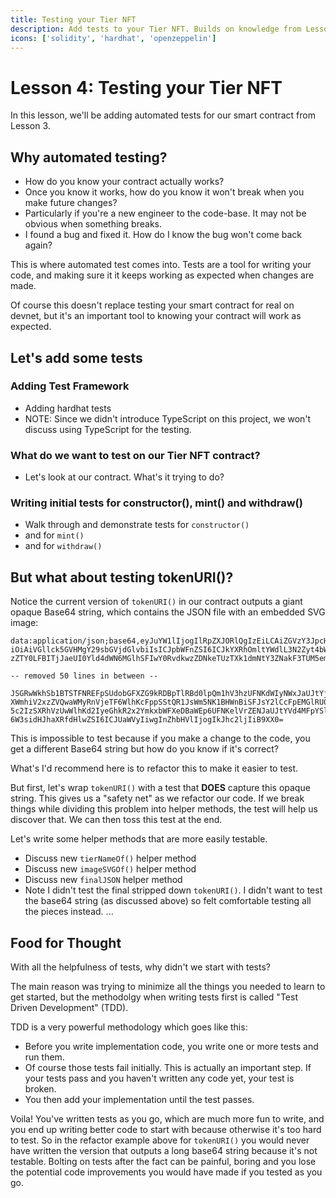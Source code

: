 ```yaml
---
title: Testing your Tier NFT
description: Add tests to your Tier NFT. Builds on knowledge from Lesson 3.
icons: ['solidity', 'hardhat', 'openzeppelin']
---
```


# Lesson 4: Testing your Tier NFT

In this lesson, we'll be adding automated tests for our smart contract from
Lesson 3.

## Why automated testing?

- How do you know your contract actually works?
- Once you know it works, how do you know it won't break when you make future
  changes?
- Particularly if you're a new engineer to the code-base. It may not be obvious
  when something breaks.
- I found a bug and fixed it. How do I know the bug won't come back again?

This is where automated test comes into. Tests are a tool for writing your code,
and making sure it it keeps working as expected when changes are made.

Of course this doesn't replace testing your smart contract for real on devnet,
but it's an important tool to knowing your contract will work as expected.

## Let's add some tests

### Adding Test Framework

- Adding hardhat tests
- NOTE: Since we didn't introduce TypeScript on this project, we won't discuss
  using TypeScript for the testing.

### What do we want to test on our Tier NFT contract?

- Let's look at our contract. What's it trying to do?

### Writing initial tests for constructor(), mint() and withdraw()

- Walk through and demonstrate tests for `constructor()`
- and for `mint()`
- and for `withdraw()`

## But what about testing tokenURI()?

Notice the current version of `tokenURI()` in our contract outputs a giant
opaque Base64 string, which contains the JSON file with an embedded SVG image:

```
data:application/json;base64,eyJuYW1lIjogIlRpZXJORlQgIzEiLCAiZGVzY3JpcHRpb24
iOiAiVGllck5GVHMgY29sbGVjdGlvbiIsICJpbWFnZSI6ICJkYXRhOmltYWdlL3N2Zyt4bWw7YmF
zZTY0LFBITjJaeUI0Yld4dWN6MGlhSFIwY0RvdkwzZDNkeTUzTXk1dmNtY3ZNakF3TUM5emRtY2l

-- removed 50 lines in between --

JSGRwWkhSb1BTSTFNREFpSUdobGFXZG9kRDBpTlRBd0lpQm1hV3hzUFNKdWIyNWxJaUJtYjI1MEx
XWmhiV2xzZVQwaWMyRnVjeTF6WlhKcFppSStQR1JsWm5NK1BHWnBiSFJsY2lCcFpEMGlRU0lnWTI
5c2IzSXRhVzUwWlhKd2IyeGhkR2x2YmkxbWFXeDBaWEp6UFNKelVrZENJaUJtYVd4MFpYSlZibWw
6W3sidHJhaXRfdHlwZSI6ICJUaWVyIiwgInZhbHVlIjogIkJhc2ljIiB9XX0=
```

This is impossible to test because if you make a change to the code, you get a
different Base64 string but how do you know if it's correct?

What's I'd recommend here is to refactor this to make it easier to test.

But first, let's wrap `tokenURI()` with a test that **DOES** capture this opaque
string. This gives us a "safety net" as we refactor our code. If we break things
while dividing this problem into helper methods, the test will help us discover
that. We can then toss this test at the end.

Let's write some helper methods that are more easily testable.

- Discuss new `tierNameOf()` helper method
- Discuss new `imageSVGOf()` helper method
- Discuss new `finalJSON` helper method
- Note I didn't test the final stripped down `tokenURI()`. I didn't want to test
  the base64 string (as discussed above) so felt comfortable testing all the
  pieces instead. ...

## Food for Thought

With all the helpfulness of tests, why didn't we start with tests?

The main reason was trying to minimize all the things you needed to learn to get
started, but the methodolgy when writing tests first is called "Test Driven
Development" (TDD).

TDD is a very powerful methodology which goes like this:

- Before you write implementation code, you write one or more tests and run
  them.
- Of course those tests fail initially. This is actually an important step. If
  your tests pass and you haven't written any code yet, your test is broken.
- You then add your implementation until the test passes.

Voila! You've written tests as you go, which are much more fun to write, and you
end up writing better code to start with because otherwise it's too hard to
test. So in the refactor example above for `tokenURI()` you would never have
written the version that outputs a long base64 string because it's not testable.
Bolting on tests after the fact can be painful, boring and you lose the
potential code improvements you would have made if you tested as you go.
